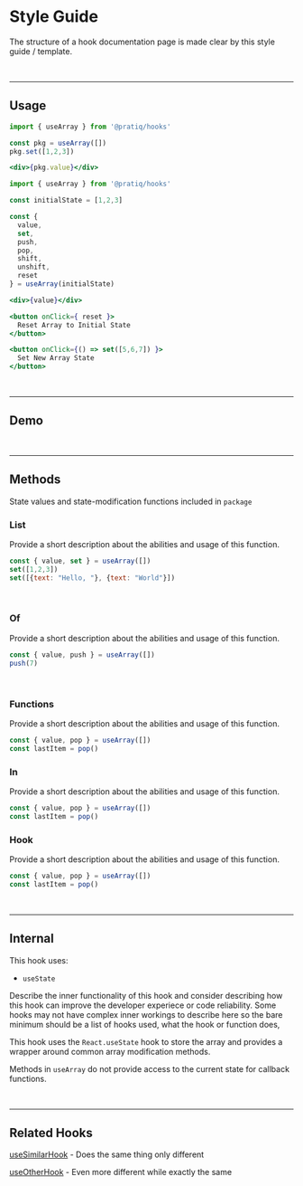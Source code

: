 
# Style Guide

The structure of a hook documentation page is made clear by this style guide / 
template.










<!--=========================================================================-->
<br /><hr />

## Usage

<Tabs>

<TabItem value='simple' label='Simple'>

```js 
import { useArray } from '@pratiq/hooks'

const pkg = useArray([])
pkg.set([1,2,3])
```

```jsx
<div>{pkg.value}</div>
```

</TabItem>

<TabItem value='advanced' label='Advanced'>

```js
import { useArray } from '@pratiq/hooks'

const initialState = [1,2,3]

const {
  value, 
  set, 
  push, 
  pop, 
  shift, 
  unshift,
  reset
} = useArray(initialState)
```

```jsx
<div>{value}</div>

<button onClick={ reset }>
  Reset Array to Initial State
</button>

<button onClick={() => set([5,6,7]) }>
  Set New Array State
</button>
```

</TabItem>

</Tabs>


















<!--=========================================================================-->
<br />
<hr />

## Demo

<DemoComponent />

















<!--
Large amounts of space between sections is helpful and will be removed during
build steps. Add extra content or notes just for the author in these sections.
-->



<!--=========================================================================-->
<br />
<hr />

## Methods

State values and state-modification functions included in `package`

### List
Provide a short description about the abilities and usage of this function.

```js
const { value, set } = useArray([])
set([1,2,3])
set([{text: "Hello, "}, {text: "World"}])
```
<br />

### Of
Provide a short description about the abilities and usage of this function.
```js
const { value, push } = useArray([])
push(7)
```

<br />

### Functions
Provide a short description about the abilities and usage of this function.

```js
const { value, pop } = useArray([])
const lastItem = pop()
```

### In
Provide a short description about the abilities and usage of this function.

```js
const { value, pop } = useArray([])
const lastItem = pop()
```

### Hook
Provide a short description about the abilities and usage of this function.

```js
const { value, pop } = useArray([])
const lastItem = pop()
```














<!--=========================================================================-->
<br />
<hr />


## Internal

This hook uses:

- `useState`

Describe the inner functionality of this hook and consider describing how this
hook can improve the developer experiece or code reliability. Some hooks may 
not have complex inner workings to describe here so the bare minimum should be 
a list of hooks used, what the hook or function does, 

This hook uses the `React.useState` hook to store the array and provides 
a wrapper around common array modification methods. 

Methods in `useArray` do
not provide access to the current state for callback functions.












<!--=========================================================================-->
<br />
<hr />


## Related Hooks

[useSimilarHook](hooks/useArray) - Does the same thing only different

[useOtherHook](some/other/hook) - Even more different while exactly the same